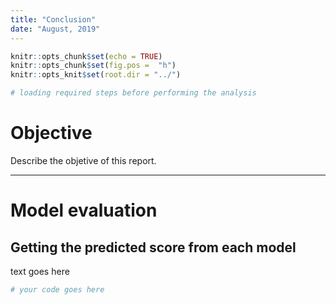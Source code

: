 ```yaml
---
title: "Conclusion"
date: "August, 2019"
---
```


```r
knitr::opts_chunk$set(echo = TRUE)
knitr::opts_chunk$set(fig.pos =  "h")
knitr::opts_knit$set(root.dir = "../")

```

```r
# loading required steps before performing the analysis

```

# Objective

Describe the objetive of this report.

*******************************************************************************

# Model evaluation

## Getting the predicted score from each model

text goes here

```r
# your code goes here
```

